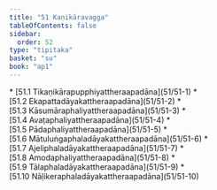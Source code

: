 ```yaml
---
title: "51 Kaṇikāravagga"
tableOfContents: false
sidebar:
  order: 52
type: "tipitaka"
basket: "su"
book: "ap1"
---
```



<DynamicBreadcrumb />



<TableOfContents book="ap1" section="51">
* [51.1 Tikaṇikārapupphiyattheraapadāna](51/51-1)
* [51.2 Ekapattadāyakattheraapadāna](51/51-2)
* [51.3 Kāsumāraphaliyattheraapadāna](51/51-3)
* [51.4 Avaṭaphaliyattheraapadāna](51/51-4)
* [51.5 Pādaphaliyattheraapadāna](51/51-5)
* [51.6 Mātuluṅgaphaladāyakattheraapadāna](51/51-6)
* [51.7 Ajeliphaladāyakattheraapadāna](51/51-7)
* [51.8 Amodaphaliyattheraapadāna](51/51-8)
* [51.9 Tālaphaladāyakattheraapadāna](51/51-9)
* [51.10 Nāḷikeraphaladāyakattheraapadāna](51/51-10)
</TableOfContents>